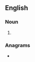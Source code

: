 ==English==

===Noun===
{{head|en|noun plural form}}

# {{plural of|cyclobutane|lang=en}}

===Anagrams===
* {{anagrams|en|a=abccelnostuy|bouncy castle}}